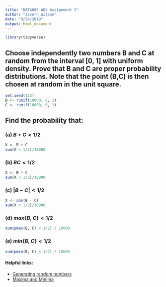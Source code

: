 ---
title: "DATA605 WK5 Assignment 5"
author: "Javern Wilson"
date: "9/28/2019"
output: html_document
---

```{r include=FALSE}
library(tidyverse)
```


## Choose independently two numbers B and C at random from the interval [0, 1] with uniform density. Prove that B and C are proper probability distributions.   Note that the point (B,C) is then chosen at random in the unit square. 


```{r}
set.seed(123)
B <- runif(10000, 0, 1)
C <- runif(10000, 0, 1)
```

## Find the probability that: 

### (a) $B + C < 1/2$

```{r}
X <- B + C
sum(X < 1/2)/10000
```


### (b) $BC < 1/2$

```{r}
X <- B * C
sum(X < 1/2)/10000

```



### (c) $|B − C| < 1/2$

```{r}
X <- abs(B - C)
sum(X < 1/2)/10000

```



### (d) $max\{B,C\} < 1/2$


```{r}
sum(pmax(B, C) < 1/2) / 10000

```



### (e) $min\{B,C\} < 1/2$

```{r}
sum(pmin(B, C) < 1/2) / 10000

```


#### Helpful links:

+ [Generating random numbers](http://www.cookbook-r.com/Numbers/Generating_random_numbers/)
+ [Maxima and Minima](http://www.endmemo.com/program/R/pmin.php)